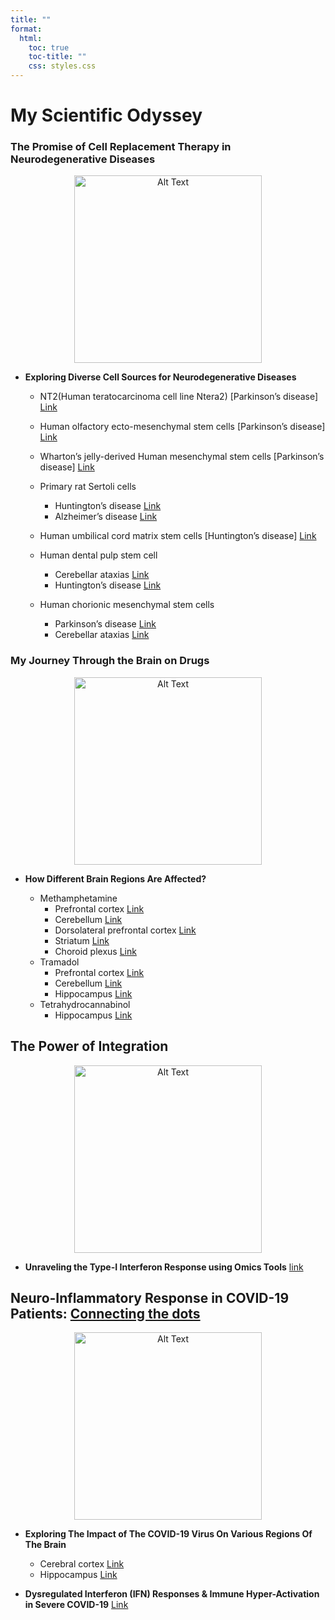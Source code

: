 ```yaml
---
title: ""
format:
  html:
    toc: true
    toc-title: ""
    css: styles.css
---
```


# My Scientific Odyssey

### The Promise of Cell Replacement Therapy in Neurodegenerative Diseases

::: {style="text-align: center;"}
<img src="cell_therapy.jpeg" alt="Alt Text" width="300"/>
:::

-   **Exploring Diverse Cell Sources for Neurodegenerative Diseases**

    -   NT2(Human teratocarcinoma cell line Ntera2) \[Parkinson's disease\] [Link](https://doi.org/10.1016/j.neulet.2019.134478)

    -   Human olfactory ecto-mesenchymal stem cells \[Parkinson's disease\] [Link](https://doi.org/10.1021/acschemneuro.1c00225)

    -   Wharton's jelly-derived Human mesenchymal stem cells \[Parkinson's disease\] [Link](https://doi.org/10.1016/j.jchemneu.2019.01.003)

    -   Primary rat Sertoli cells

        -   Huntington's disease [Link](https://doi.org/10.1007/s12031-018-1062-x)
        -   Alzheimer's disease [Link](https://doi.org/10.1016/j.bbr.2019.03.030)

    -   Human umbilical cord matrix stem cells \[Huntington's disease\] [Link](http://dx.doi.org/10.1007/s12640-018-9884-4)

    -   Human dental pulp stem cell

        -   Cerebellar ataxias [Link](https://doi.org/10.1007/s00441-018-02980-x)
        -   Huntington's disease [Link](https://doi.org/10.1016/j.neures.2020.12.002)

    -   Human chorionic mesenchymal stem cells

        -   Parkinson's disease [Link](https://doi.org/10.1002/ar.24301)
        -   Cerebellar ataxias [Link](https://doi.org/10.1007/s11011-020-00543-0)

### My Journey Through the Brain on Drugs

::: {style="text-align: center;"}
<img src="drugs.jpeg" alt="Alt Text" width="300"/>
:::

-   **How Different Brain Regions Are Affected?**

    -   Methamphetamine
        -   Prefrontal cortex [Link](https://doi.org/10.1016/j.neulet.2019.134478)
        -   Cerebellum [Link](https://doi.org/10.1111/adb.12707)
        -   Dorsolateral prefrontal cortex [Link](https://doi.org/10.31661/gmj.v10i0.2016)
        -   Striatum [Link](https://doi.org/10.1016/j.jchemneu.2020.101854)
        -   Choroid plexus [Link](https://doi.org/10.1016/j.neulet.2021.136246)
    -   Tramadol
        -   Prefrontal cortex [Link](https://doi.org/10.1007/s12640-020-00214-z)
        -   Cerebellum [Link](https://doi.org/10.1007/s12640-021-00354-w)
        -   Hippocampus [Link](https://doi.org/10.1016/j.neulet.2021.136418)
    -   Tetrahydrocannabinol
        -   Hippocampus [Link](https://doi.org/10.1016/j.jchemneu.2021.101943)

## The Power of Integration

::: {style="text-align: center;"}
<img src="integration.jpeg" alt="Alt Text" width="300"/>
:::

-   **Unraveling the Type-I Interferon Response using Omics Tools** [link](https://doi.org/10.1007/s00018-023-04830-8)

## Neuro-Inflammatory Response in COVID-19 Patients: <u>Connecting the dots</u>

::: {style="text-align: center;"}
<img src="Covid.jpeg" alt="Alt Text" width="300"/>
:::

-   **Exploring The Impact of The COVID-19 Virus On Various Regions Of The Brain**

    -   Cerebral cortex [Link](https://doi.org/10.1021/acschemneuro.1c00111)
    -   Hippocampus [Link](https://doi.org/10.1007/s10495-022-01754-9)

-   **Dysregulated Interferon (IFN) Responses & Immune Hyper-Activation in Severe COVID-19** [Link](https://doi.org/10.1007/s00018-023-04830-8)
